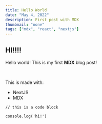```yaml
---
title: Hello World
date: "May 4, 2022"
description: First post with MDX
thumbnail: "none"
tags: ["mdx", "react", "nextjs"]
---
```


## HI!!!!

<p>
  Hello world! This is my first <strong>MDX</strong> blog post!
</p>

<br />

<p>This is made with: </p>

- NextJS
- MDX

```
// this is a code block

console.log('hi!')
```
